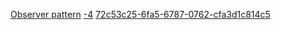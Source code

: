 [[Property:title|Observer pattern]]
[[Property:weight|-4]]
[[Property:uuid|72c53c25-6fa5-6787-0762-cfa3d1c814c5]]


{{UnderConstruction}}




